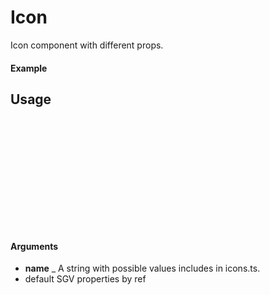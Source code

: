 
<Meta of={Icon} title="Icon" />

# Icon

Icon component with different props.

#### Example

<Canvas of={Icon.Default} />

## Usage

```ts
import {Icon} from "@just/ui-components";

const Example = () => {
  return (
      <Icon
        name={"AccountIcon"}
        onClick={()=> console.log("Clicked")}
      />
  );
};

export default Example;
```

#### Arguments

- **name** \_ A string with possible values includes in icons.ts.
- default SGV properties by ref
